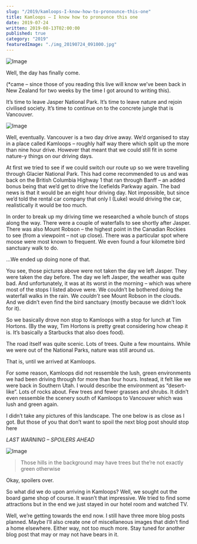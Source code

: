 ```yaml
---
slug: "/2019/kamloops-I-know-how-to-pronounce-this-one"
title: Kamloops – I know how to pronounce this one
date: 2019-07-24
written: 2019-08-13T02:00:00
published: true
category: "2019"
featuredImage: "./img_20190724_091000.jpg"
---
```


![Image](img_20190724_091000.jpg)

Well, the day has finally come.

(*came – since those of you reading this live will know we’ve been back in New Zealand for two weeks by the time I got around to writing this).

It’s time to leave Jasper National Park. It’s time to leave nature and rejoin civilised society. It’s time to continue on to the concrete jungle that is Vancouver.

![Image](img_20190724_104402.jpg)

Well, eventually. Vancouver is a two day drive away. We’d organised to stay in a place called Kamloops – roughly half way there which split up the more than nine hour drive. However that meant that we could still fit in some nature-y things on our driving days.

At first we tried to see if we could switch our route up so we were travelling through Glacier National Park. This had come recommended to us and was back on the British Columbia Highway 1 that ran through Banff – an added bonus being that we’d get to drive the Icefields Parkway again. The bad news is that it would be an eight hour driving day. Not impossible, but since we’d told the rental car company that only I (Luke) would driving the car, realistically it would be too much.

In order to break up my driving time we researched a whole bunch of stops along the way. There were a couple of waterfalls to see shortly after Jasper. There was also Mount Robson – the highest point in the Canadian Rockies to see (from a viewpoint – not up close). There was a particular spot where moose were most known to frequent. We even found a four kilometre bird sanctuary walk to do.

…We ended up doing none of that.

You see, those pictures above were not taken the day we left Jasper. They were taken the day before. The day we left Jasper, the weather was quite bad. And unfortunately, it was at its worst in the morning – which was where most of the stops I listed above were. We couldn’t be bothered doing the waterfall walks in the rain. We *couldn’t* see Mount Robson in the clouds. And we didn’t even find the bird sanctuary (mostly because we didn’t look for it).

So we basically drove non stop to Kamloops with a stop for lunch at Tim Hortons. (By the way, Tim Hortons is pretty great considering how cheap it is. It’s basically a Starbucks that also does food).

The road itself was quite scenic. Lots of trees. Quite a few mountains. While we were out of the National Parks, nature was still around us.

That is, until we arrived at Kamloops.

For some reason, Kamloops did not ressemble the lush, green environments we had been driving through for more than four hours. Instead, it felt like we were back in Southern Utah. I would describe the environment as “desert-like”. Lots of rocks about. Few trees and fewer grasses and shrubs. It didn’t even ressemble the scenery south of Kamloops to Vancouver which was lush and green again.

I didn’t take any pictures of this landscape. The one below is as close as I got. But those of you that don’t want to spoil the next blog post should stop here

*LAST WARNING – SPOILERS AHEAD*

![Image](img_20190726_021702.jpg)

> Those hills in the background may have trees but the’re not exactly green otherwise

Okay, spoilers over.

So what did we do upon arriving in Kamloops? Well, we sought out the board game shop of course. It wasn’t that impressive. We tried to find some attractions but in the end we just stayed in our hotel room and watched TV.

Well, we’re getting towards the end now. I still have three more blog posts planned. Maybe I’ll also create one of miscellaneous images that didn’t find a home elsewhere. Either way, not too much more. Stay tuned for another blog post that may or may not have bears in it.
